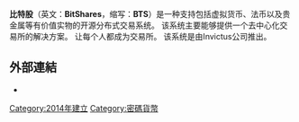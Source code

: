 '''比特股'''（英文：'''BitShares'''，缩写：'''BTS'''）是一种支持包括虚拟货币、法币以及贵金属等有价值实物的开源分布式交易系统。 该系统主要能够提供一个去中心化交易所的解决方案。 让每个人都成为交易所。 该系统是由Invictus公司推出。

==外部連結==
*{{Official|https://bitshares.org/}}

{{密碼貨幣}}

[[Category:2014年建立|Category:2014年建立]]
[[Category:密碼貨幣|Category:密碼貨幣]]